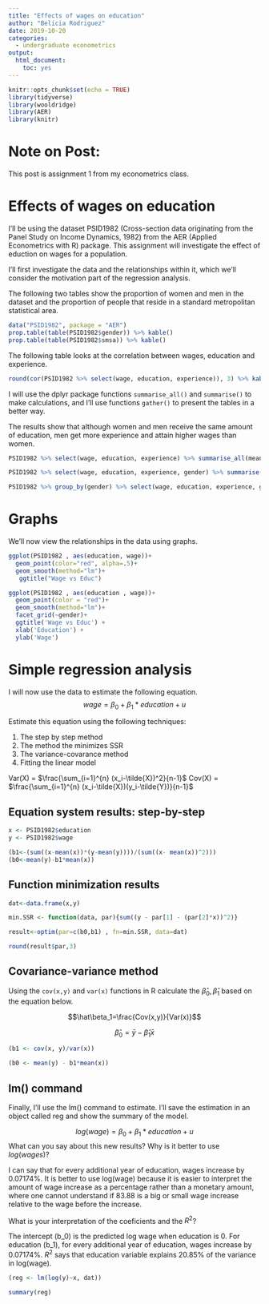 ```yaml
---
title: "Effects of wages on education"
author: "Belicia Rodriguez"
date: 2019-10-20
categories:
  - undergraduate econometrics
output: 
  html_document: 
    toc: yes
---
```


```r
knitr::opts_chunk$set(echo = TRUE)
library(tidyverse)
library(wooldridge)
library(AER)
library(knitr)
```

# Note on Post:

This post is assignment 1 from my econometrics class.

# Effects of wages on education

I'll be using the dataset PSID1982 (Cross-section data originating from the Panel Study on Income Dynamics, 1982) from the AER (Applied Econometrics with R) package. This assignment will investigate the effect of eduction on wages for a population.

I'll first investigate the data and the relationships within it, which we'll consider the motivation part of the regression analysis.

The following two tables show the proportion of women and men in the dataset and the proportion of people that reside in a standard metropolitan statistical area. 

```r
data("PSID1982", package = "AER")
prop.table(table(PSID1982$gender)) %>% kable()
prop.table(table(PSID1982$smsa)) %>% kable()
```

The following table looks at the correlation between wages, education and experience. 
```r
round(cor(PSID1982 %>% select(wage, education, experience)), 3) %>% kable()
```

I will use the dplyr package functions `summarise_all()` and `summarise()` to make calculations, and I'll use functions `gather()` to present the tables in a better way.

The results show that although women and men receive the same amount of education, men get more experience and attain higher wages than women.

```r
PSID1982 %>% select(wage, education, experience) %>% summarise_all(mean) %>% gather(means, values) %>% kable()

PSID1982 %>% select(wage, education, experience, gender) %>% summarise(avgeduc=round(mean(education),1), avgexper=round(mean(experience),1), avgwage=round(mean(wage),0), cor_wagvseduc=round(cor(wage,education),3)) %>% gather(mean, wage) %>% kable()

PSID1982 %>% group_by(gender) %>% select(wage, education, experience, gender) %>% summarise(avgeduc=round(mean(education),1), avgexper=round(mean(experience),1), avgwage=round(mean(wage),0), cor_wagvseduc=round(cor(wage,education),3)) %>% kable()

```

# Graphs 

We'll now view the relationships in the data using graphs.
```r
ggplot(PSID1982 , aes(education, wage))+
  geom_point(color="red", alpha=.5)+
  geom_smooth(method="lm")+ 
   ggtitle("Wage vs Educ")

ggplot(PSID1982 , aes(education , wage))+
  geom_point(color = "red")+
  geom_smooth(method="lm")+ 
  facet_grid(~gender)+ 
  ggtitle('Wage vs Educ') + 
  xlab('Education') +
  ylab('Wage')

```

# Simple regression analysis

I will now use the data to estimate the following equation.
$$ wage = \beta_0 + \beta_1*education + u $$

Estimate this equation using the following techniques:

(1) The step by step method
(2) The method the minimizes SSR
(3) The variance-covarance method
(4) Fitting the linear model 

Var(X) = $\frac{\sum_{i=1}^{n} (x_i-\tilde{X})^2}{n-1}$
Cov(X) = $\frac{\sum_{i=1}^{n} (x_i-\tilde{X})(y_i-\tilde{Y})}{n-1}$

## Equation system results: step-by-step
```r
x <- PSID1982$education
y <- PSID1982$wage

(b1<-(sum((x-mean(x))*(y-mean(y))))/(sum((x- mean(x))^2)))
(b0<-mean(y)-b1*mean(x)) 
```

## Function minimization results 
```r
dat<-data.frame(x,y)

min.SSR <- function(data, par){sum((y - par[1] - (par[2]*x))^2)}

result<-optim(par=c(b0,b1) , fn=min.SSR, data=dat)

round(result$par,3)
```

## Covariance-variance method

Using the `cov(x,y)` and `var(x)` functions in R calculate the $\hat\beta_0, \hat\beta_1$ based on the equation below.

$$\hat\beta_1=\frac{Cov(x,y)}{Var(x)}$$ 

$$\hat\beta_0 = \bar{y} - \hat\beta_1 \bar{x}$$
```r
(b1 <- cov(x, y)/var(x))

(b0 <- mean(y) - b1*mean(x))
```

## lm() command 

Finally, I'll use the lm() command to estimate. I'll save the estimation in an object called reg and show the summary of the model. 

$$ log(wage) = \beta_0 + \beta_1*education + u $$
What can you say about this new results? Why is it better to use $log(wages)$?

I can say that for every additional year of education, wages increase by 0.07174%. It is better to use log(wage) because it is easier to interpret the amount of wage increase as a percentage rather than a monetary amount, where one cannot understand if 83.88 is a big or small wage increase relative to the wage before the increase.

What is your interpretation of the coeficients and the $R^2$?

The intercept (b_0) is the predicted log wage when education is 0. For education (b_1), for every additional year of education, wages increase by 0.07174%. $R^2$ says that education variable explains 20.85% of the variance in log(wage).
```r
(reg <- lm(log(y)~x, dat))

summary(reg) 
```




